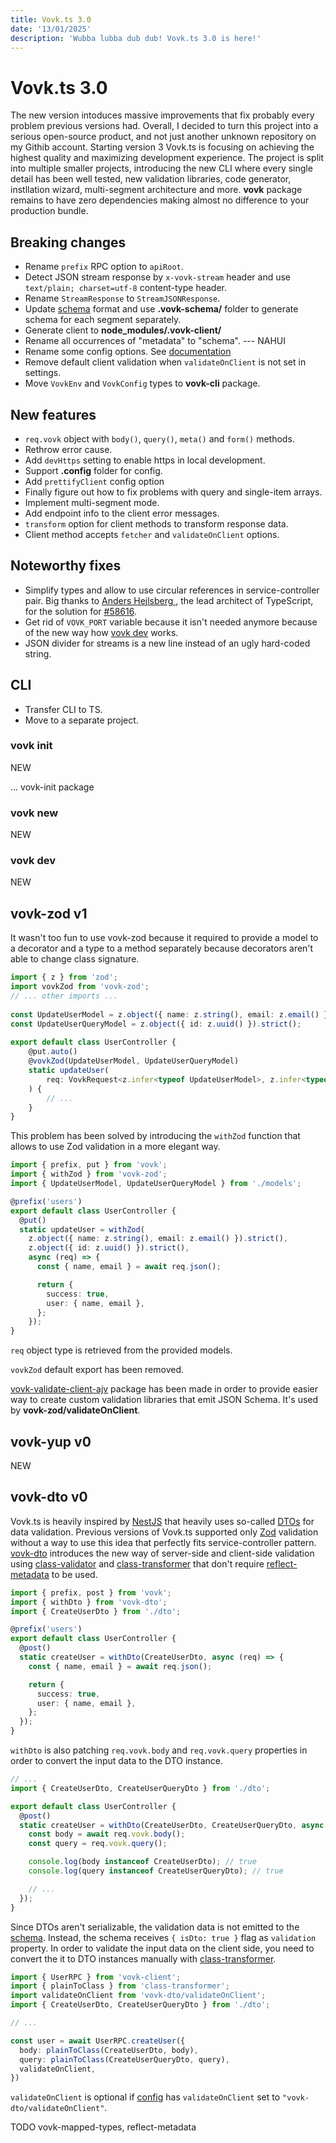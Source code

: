 ```yaml
---
title: Vovk.ts 3.0
date: '13/01/2025'
description: 'Wubba lubba dub dub! Vovk.ts 3.0 is here!'
---
```


# Vovk.ts 3.0

The new version intoduces massive improvements that fix probably every problem previous versions had. Overall, I decided to turn this project into a serious open-source product, and not just another unknown repository on my Githib account. Starting version 3 Vovk.ts is focusing on achieving the highest quality and maximizing development experience. The project is split into multiple smaller projects, introducing the new CLI where every single detail has been well tested, new validation libraries, code generator, instllation wizard, multi-segment architecture and more. **vovk** package remains to have zero dependencies making almost no difference to your production bundle.

## Breaking changes

- Rename `prefix` RPC option to `apiRoot`.
- Detect JSON stream response by `x-vovk-stream` header and use `text/plain; charset=utf-8` content-type header.
- Rename `StreamResponse` to `StreamJSONResponse`.
- Update [schema](/schema) format and use **.vovk-schema/** folder to generate schema for each segment separately.
- Generate client to **node_modules/.vovk-client/**
- Rename all occurrences of "metadata" to "schema". --- NAHUI
- Rename some config options. See [documentation](/config)
- Remove default client validation when `validateOnClient` is not set in settings.
- Move `VovkEnv` and `VovkConfig` types to **vovk-cli** package.

## New features

- `req.vovk` object with `body()`, `query()`, `meta()` and `form()` methods.
- Rethrow error cause.
- Add `devHttps` setting to enable https in local development.
- Support **.config** folder for config.
- Add `prettifyClient` config option
- Finally figure out how to fix problems with query and single-item arrays.
- Implement multi-segment mode.
- Add endpoint info to the client error messages.
- `transform` option for client methods to transform response data.
- Client method accepts `fetcher` and `validateOnClient` options.

## Noteworthy fixes

- Simplify types and allow to use circular references in service-controller pair. Big thanks to [Anders Hejlsberg
](https://github.com/ahejlsberg), the lead architect of TypeScript, for the solution for [#58616](https://github.com/microsoft/TypeScript/issues/58616).
- Get rid of `VOVK_PORT` variable because it isn't needed anymore because of the new way how [vovk dev](/cli/vovk-dev) works.
- JSON divider for streams is a new line instead of an ugly hard-coded string.

## CLI

- Transfer CLI to TS.
- Move to a separate project.

### vovk init 

NEW

... vovk-init package

### vovk new

NEW

### vovk dev

NEW

## vovk-zod v1

It wasn't too fun to use vovk-zod because it required to provide a model to a decorator and a type to a method separately because decorators aren't able to change class signature.

```ts filename="OLD SYNTAX"
import { z } from 'zod';
import vovkZod from 'vovk-zod';
// ... other imports ...
 
const UpdateUserModel = z.object({ name: z.string(), email: z.email() }).strict();
const UpdateUserQueryModel = z.object({ id: z.uuid() }).strict();
 
export default class UserController {
    @put.auto()
    @vovkZod(UpdateUserModel, UpdateUserQueryModel)
    static updateUser(
        req: VovkRequest<z.infer<typeof UpdateUserModel>, z.infer<typeof UpdateUserQueryModel>>
    ) {
        // ...
    }
}
```

This problem has been solved by introducing the `withZod` function that allows to use Zod validation in a more elegant way.

```ts
import { prefix, put } from 'vovk';
import { withZod } from 'vovk-zod';
import { UpdateUserModel, UpdateUserQueryModel } from './models';

@prefix('users')
export default class UserController {
  @put()
  static updateUser = withZod(
    z.object({ name: z.string(), email: z.email() }).strict(), 
    z.object({ id: z.uuid() }).strict(), 
    async (req) => {
      const { name, email } = await req.json();

      return {
        success: true,
        user: { name, email },
      };
    });
}
```

`req` object type is retrieved from the provided models.

`vovkZod` default export has been removed.

[vovk-validate-client-ajv](https://www.npmjs.com/package/vovk-validate-client-ajv) package has been made in order to provide easier way to create custom validation libraries that emit JSON Schema. It's used by **vovk-zod/validateOnClient**.

## vovk-yup v0

NEW

## vovk-dto v0

Vovk.ts is heavily inspired by [NestJS](https://nestjs.com/) that heavily uses so-called [DTOs](https://docs.nestjs.com/techniques/validation) for data validation. Previous versions of Vovk.ts supported only [Zod](https://zod.dev/) validation without a way to use this idea that perfectly fits service-controller pattern. [vovk-dto](/validation/vovk-dto) introduces the new way of server-side and client-side validation using [class-validator](https://www.npmjs.com/package/class-validator) and [class-transformer](https://www.npmjs.com/package/class-transformer) that don't require [reflect-metadata](https://www.npmjs.com/package/reflect-metadata) to be used. 

```ts
import { prefix, post } from 'vovk';
import { withDto } from 'vovk-dto';
import { CreateUserDto } from './dto';

@prefix('users')
export default class UserController {
  @post()
  static createUser = withDto(CreateUserDto, async (req) => {
    const { name, email } = await req.json();

    return {
      success: true,
      user: { name, email },
    };
  });
}
```

`withDto` is also patching `req.vovk.body` and `req.vovk.query` properties in order to convert the input data to the DTO instance.

```ts
// ...
import { CreateUserDto, CreateUserQueryDto } from './dto';

export default class UserController {
  @post()
  static createUser = withDto(CreateUserDto, CreateUserQueryDto, async (req) => {
    const body = await req.vovk.body();
    const query = req.vovk.query();

    console.log(body instanceof CreateUserDto); // true
    console.log(query instanceof CreateUserQueryDto); // true

    // ...
  });
}
```

Since DTOs aren't serializable, the validation data is not emitted to the [schema](/schema). Instead, the schema receives `{ isDto: true }` flag as `validation` property. In order to validate the input data on the client side, you need to convert the it to DTO instances manually with [class-transformer](https://www.npmjs.com/package/class-transformer). 

```ts
import { UserRPC } from 'vovk-client';
import { plainToClass } from 'class-transformer';
import validateOnClient from 'vovk-dto/validateOnClient';
import { CreateUserDto, CreateUserQueryDto } from './dto';

// ...

const user = await UserRPC.createUser({
  body: plainToClass(CreateUserDto, body),
  query: plainToClass(CreateUserQueryDto, query),
  validateOnClient,
})
```

`validateOnClient` is optional if [config](/config) has `validateOnClient` set to `"vovk-dto/validateOnClient"`.


TODO vovk-mapped-types, reflect-metadata